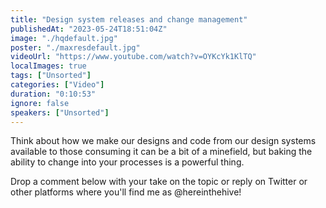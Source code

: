 ```yaml
---
title: "Design system releases and change management"
publishedAt: "2023-05-24T18:51:04Z"
image: "./hqdefault.jpg"
poster: "./maxresdefault.jpg"
videoUrl: "https://www.youtube.com/watch?v=OYKcYk1KlTQ"
localImages: true
tags: ["Unsorted"]
categories: ["Video"]
duration: "0:10:53"
ignore: false
speakers: ["Unsorted"]
---
```


Think about how we make our designs and code from our design systems available to those consuming it can be a bit of a minefield, but baking the ability to change into your processes is a powerful thing.

Drop a comment below with your take on the topic or reply on Twitter or other platforms where you'll find me as @hereinthehive!
